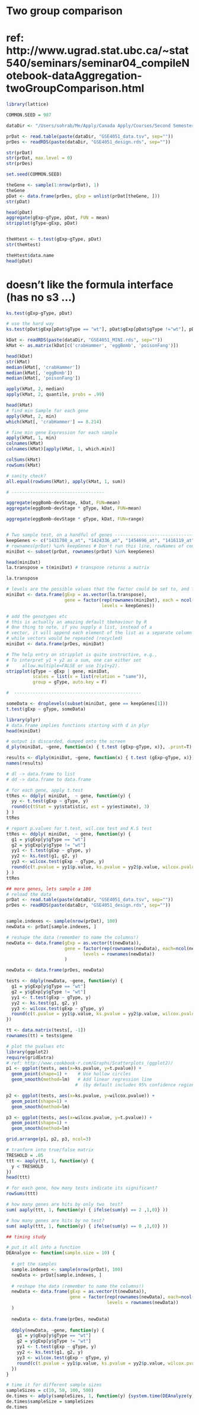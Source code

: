 # Two group comparison
# ref: http://www.ugrad.stat.ubc.ca/~stat540/seminars/seminar04_compileNotebook-dataAggregation-twoGroupComparison.html

```r
library(lattice)

COMMON.SEED = 987

dataDir <- "/Users/sohrab/Me/Apply/Canada Apply/Courses/Second Semester/Stat 540/Lab/stat540_2014/examples/photoRec/data/"

prDat <- read.table(paste(dataDir, "GSE4051_data.tsv", sep=""))
prDes <- readRDS(paste(dataDir, "GSE4051_design.rds", sep=""))

str(prDat)
str(prDat, max.level = 0)
str(prDes)

set.seed(COMMON.SEED)

theGene <- sample(1:nrow(prDat), 1)
theGene
pDat <- data.frame(prDes, gExp = unlist(prDat[theGene, ]))
str(pDat)

head(pDat)
aggregate(gExp~gType, pDat, FUN = mean)
stripplot(gType~gExp, pDat)


theHtest <- t.test(gExp~gType, pDat)
str(theHtest)

theHtest$data.name
head(pDat)
```
# doesn't like the formula interface (has no s3 ...)

```r
ks.test(gExp~gType, pDat)
```
```r
# use the hard way
ks.test(pDat$gExp[pDat$gType == "wt"], pDat$gExp[pDat$gType !="wt"], pDat)
```

```r
kDat <- readRDS(paste(dataDir, "GSE4051_MINI.rds", sep=""))
kMat <- as.matrix(kDat[c('crabHammer', 'eggBomb', 'poisonFang')])

head(kDat)
str(kMat)
median(kMat[, 'crabHammer'])
median(kMat[, 'eggBomb'])
median(kMat[, 'poisonFang'])

apply(kMat, 2, median)
apply(kMat, 2, quantile, probs = .99)

head(kMat)
# find min Sample for each gene
apply(kMat, 2, min)
which(kMat[, 'crabHammer'] == 8.214)

# fine min gene Expression for each sample
apply(kMat, 1, min)
colnames(kMat)
colnames(kMat)[apply(kMat, 1, which.min)]

colSums(kMat)
rowSums(kMat)

# sanity check?
all.equal(rowSums(kMat), apply(kMat, 1, sum))
```

```r
# -----------------------------------

aggregate(eggBomb~devStage, kDat, FUN=mean)
aggregate(eggBomb~devStage * gType, kDat, FUN=mean)

aggregate(eggBomb~devStage * gType, kDat, FUN=range)


# Two sample test, on a handful of genes -----------------------------------
keepGenes <- c("1431708_a_at", "1424336_at", "1454696_at", "1416119_at", "1432141_x_at", "1429226_at" )
# rownames(prDat) %in% keepGenes # Don't run this line, rowNames of course tries to print out every row
miniDat <- subset(prDat, rownames(prDat) %in% keepGenes)

head(miniDat)
la.transpose = t(miniDat) # transpose returns a matrix

la.transpose

# levels are the possible values that the factor could be set to, and factors are like categories
miniDat <- data.frame(gExp = as.vector(la.transpose),
                      gene = factor(rep(rownames(miniDat), each = ncol(miniDat)),
                                    levels = keepGenes))

# add the genotypes etc
# this is actually an amazing default tbehaviour by R
# One thing to note, if you supply a list, instead of a 
# vector, it will append each element of the list as a separate column
# while vectors would be repeated (recycled)
miniDat <- data.frame(prDes, miniDat)

# The help entry on stripplot is quite instructive, e.g., 
# To interpret y1 + y2 as a sum, one can either set 
#     allow.multiple=FALSE or use I(y1+y2).
stripplot(gType ~ gExp | gene, miniDat,
          scales = list(x = list(relation = "same")),
          group = gType, auto.key = F)


```


```r
#  ------------------------------------------------

someData <- droplevels(subset(miniDat, gene == keepGenes[1]))
t.test(gExp ~ gType, someData)

library(plyr)
# data.frame implies functions starting with d in plyr
head(miniDat)

# output is discarded, dumped onto the screen
d_ply(miniDat, ~gene, function(x) { t.test (gExp~gType, x)}, .print=T)

results <- dlply(miniDat, ~gene, function(x) { t.test (gExp~gType, x)})
names(results)

# dl -> data.frame to list
# dd -> data.frame to data.frame

# for each gene, apply t.test
ttRes <- ddply( miniDat,  ~ gene, function(y) {
  yy <- t.test(gExp ~ gType, y)
  round(c(tStat = yy$statistic, est = yy$estimate), 3)
} )
ttRes
```


```r
# report p.values for t.test, wil.cox test and K.S test
ttRes <- ddply( miniDat,  ~ gene, function(y) {
  g1 = y$gExp[y$gType == "wt"] 
  g2 = y$gExp[y$gType != "wt"]
  yy1 <- t.test(gExp ~ gType, y)
  yy2 <- ks.test(g1, g2, y)
  yy3 <- wilcox.test(gExp ~ gType, y)
  round(c(t.pvalue = yy1$p.value, ks.pvalue = yy2$p.value, wilcox.pvalue = yy3$p.value), 3)
} )
ttRes

## more genes, lets sample a 100
# reload the data
prDat <- read.table(paste(dataDir, "GSE4051_data.tsv", sep=""))
prDes <- readRDS(paste(dataDir, "GSE4051_design.rds", sep=""))


sample.indexes <- sample(nrow(prDat), 100)
newData <- prDat[sample.indexes, ]

# reshape the data (remember to name the columns!)
newData <- data.frame(gExp = as.vector(t(newData)),
                      gene = factor(rep(rownames(newData), each=ncol(newData)), 
                             levels = rownames(newData))
                      )

newData <- data.frame(prDes, newData)

tests <- ddply(newData, ~gene, function(y) {
  g1 = y$gExp[y$gType == "wt"] 
  g2 = y$gExp[y$gType != "wt"]
  yy1 <- t.test(gExp ~ gType, y)
  yy2 <- ks.test(g1, g2, y)
  yy3 <- wilcox.test(gExp ~ gType, y)
  round(c(t.pvalue = yy1$p.value, ks.pvalue = yy2$p.value, wilcox.pvalue = yy3$p.value), 3)
})

tt <- data.matrix(tests[, -1])
rownames(tt) = tests$gene

# plot the pvalues etc
library(ggplot2)
require(gridExtra)
# ref: http://www.cookbook-r.com/Graphs/Scatterplots_(ggplot2)/
p1 <- ggplot(tests, aes(x=ks.pvalue, y=t.pvalue)) +
  geom_point(shape=1) +    # Use hollow circles
  geom_smooth(method=lm)   # Add linear regression line 
                          #  (by default includes 95% confidence region)

p2 <- ggplot(tests, aes(x=ks.pvalue, y=wilcox.pvalue)) +
  geom_point(shape=1) +    
  geom_smooth(method=lm)

p3 <- ggplot(tests, aes(x=wilcox.pvalue, y=t.pvalue)) +
  geom_point(shape=1) +    
  geom_smooth(method=lm)

grid.arrange(p1, p2, p3, ncol=3)

# tranform into true/false matrix
TRESHOLD = .05
ttt <- aaply(tt, 1, function(y) {
  y < TRESHOLD
})
head(ttt)

# for each gene, how many tests indicate its significant?
rowSums(ttt)

# how many genes are hits by only two  test?
sum( aaply(ttt, 1, function(y) { ifelse(sum(y) == 2 ,1,0)} ))

# how many genes are hits by no test?
sum( aaply(ttt, 1, function(y) { ifelse(sum(y) == 0 ,1,0)} ))

## timing study

# put it all into a function
DEAnalyze <- function(sample.size = 10) {
  
  # get the samples
  sample.indexes <- sample(nrow(prDat), 100)
  newData <- prDat[sample.indexes, ]
  
  # reshape the data (remember to name the columns!)
  newData <- data.frame(gExp = as.vector(t(newData)),
                        gene = factor(rep(rownames(newData), each=ncol(newData)), 
                                      levels = rownames(newData))
  )
  
  newData <- data.frame(prDes, newData)
  
  ddply(newData, ~gene, function(y) {
    g1 = y$gExp[y$gType == "wt"] 
    g2 = y$gExp[y$gType != "wt"]
    yy1 <- t.test(gExp ~ gType, y)
    yy2 <- ks.test(g1, g2, y)
    yy3 <- wilcox.test(gExp ~ gType, y)
    round(c(t.pvalue = yy1$p.value, ks.pvalue = yy2$p.value, wilcox.pvalue = yy3$p.value), 3)
  })
}

# time it for different sample sizes
sampleSizes = c(10, 50, 100, 500)
de.times <- adply(sampleSizes, 1, function(y) {system.time(DEAnalyze(y)) })
de.times$sampleSize = sampleSizes
de.times
```
